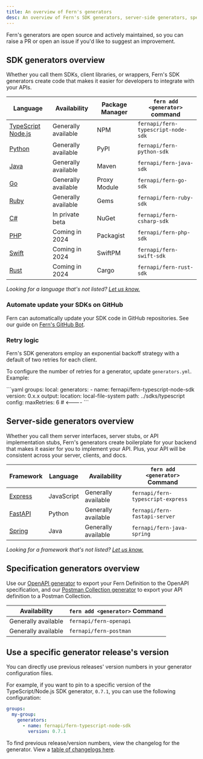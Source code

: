 ---
title: An overview of Fern's generators
desc: An overview of Fern's SDK generators, server-side generators, specification (Postman and OpenAPI) generators, retry logic, and using specific versions.
---

Fern's generators are open source and actively maintained, so you can raise a PR or open an issue if you'd like to suggest an improvement.

## SDK generators overview

Whether you call them SDKs, client libraries, or wrappers, Fern's SDK generators create code that makes it easier for developers to integrate with your APIs. 

| Language                                                       | Availability          | Package Manager | `fern add <generator>` command        |
| -------------------------------------------------------------- | --------------------- | --------------- | ------------------------------------- |
| [TypeScript Node.js](/learn/sdks/sdk-generators/typescript)    | Generally available   | NPM             | `fernapi/fern-typescript-node-sdk`    |
| [Python](/learn/sdks/sdk-generators/python)                    | Generally available   | PyPI            | `fernapi/fern-python-sdk`             |
| [Java](/learn/sdks/sdk-generators/java)                        | Generally available   | Maven           | `fernapi/fern-java-sdk`               |
| [Go](/learn/sdks/sdk-generators/go)                            | Generally available   | Proxy Module    | `fernapi/fern-go-sdk`                 |
| [Ruby](/learn/sdks/sdk-generators/ruby)                        | Generally available   | Gems            | `fernapi/fern-ruby-sdk`               |
| [C#](/learn/sdks/sdk-generators/csharp)                        | In private beta       | NuGet           | `fernapi/fern-csharp-sdk`             |
| [PHP](/learn/sdks/sdk-generators/php)                          | Coming in 2024        | Packagist       | `fernapi/fern-php-sdk`                |
| [Swift](/learn/sdks/sdk-generators/swift)                      | Coming in 2024        | SwiftPM         | `fernapi/fern-swift-sdk`              |
| [Rust](/learn/sdks/sdk-generators/rust)                        | Coming in 2024        | Cargo           | `fernapi/fern-rust-sdk`               |


_Looking for a language that's not listed? [Let us know.](https://github.com/fern-api/fern/issues/new?title=%5BLanguage%20Request%5D%20)_

### Automate update your SDKs on GitHub

Fern can automatically update your SDK code in GitHub repositories. See our guide on [Fern's GitHub Bot](/learn/sdks/guides/github-bot).

### Retry logic

Fern's SDK generators employ an exponential backoff strategy with a default of two retries for each client.

To configure the number of retries for a generator, update `generators.yml`. Example:

<CodeBlock title='generators.yml'>
```yaml
groups:
  local:
    generators:
      - name: fernapi/fern-typescript-node-sdk
        version: 0.x.x
        output:
          location: local-file-system
          path: ../sdks/typescript
        config:
          maxRetries: 6 # <----
```
</CodeBlock>

## Server-side generators overview

Whether you call them server interfaces, server stubs, or API implementation stubs, Fern's generators create boilerplate for your backend that makes it easier for you to implement your API. Plus, your API will be consistent across your server, clients, and docs.

| Framework                                                              | Language   | Availability        | `fern add <generator>` Command    |
| ---------------------------------------------------------------------- | ---------- | ------------------- | --------------------------------- |
| [Express](/learn/sdks/other-generators/server-side/express)            | JavaScript | Generally available | `fernapi/fern-typescript-express` |
| [FastAPI](/learn/sdks/other-generators/server-side/fastapi)            | Python     | Generally available | `fernapi/fern-fastapi-server`     |
| [Spring](/learn/sdks/other-generators/server-side/spring)              | Java       | Generally available | `fernapi/fern-java-spring`        |

_Looking for a framework that's not listed? [Let us know.](https://github.com/fern-api/fern/issues/new?title=%5BFramework%20Request%5D%20)_

## Specification generators overview

Use our [OpenAPI generator](/learn/sdks/other-generators/spec/openapi) to export your Fern Definition to the OpenAPI specification, and our [Postman Collection generator](/learn/sdks/other-generators/spec/postman) to export your API definition to a Postman Collection. 

| Availability        | `fern add <generator>` Command |
| ------------------- | ------------------------------ |
| Generally available | `fernapi/fern-openapi`         |
| Generally available | `fernapi/fern-postman`         |

## Use a specific generator release's version

You can directly use previous releases' version numbers in your generator configuration files.

For example, if you want to pin to a specific version of the TypeScript/Node.js SDK generator, `0.7.1`, you can use the following configuration:

```yaml
groups:
  my-group:
    generators:
      - name: fernapi/fern-typescript-node-sdk
        version: 0.7.1
```

To find previous release/version numbers, view the changelog for the generator. View a [table of changelogs here](https://github.com/fern-api/fern?tab=readme-ov-file#sdk-generators).
